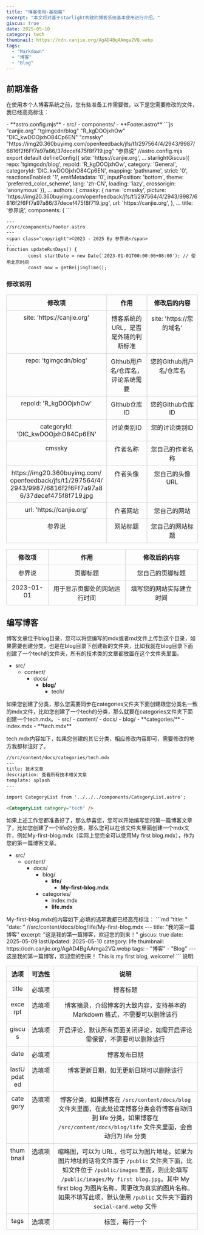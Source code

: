 ```yaml
---
title: "博客使用-基础篇"
excerpt: "本文将对基于starlight构建的博客系统基本使用进行介绍。"
giscus: true
date: 2025-05-10
category: tech
thumbnail: https://cdn.canjie.org/AgAD4BgAAmga2VQ.webp
tags:
  - "Markdown"
  - "博客"
  - "Blog"
---
```



## 前期准备
在使用本个人博客系统之前，您有些准备工作需要做，以下是您需要修改的文件，我已经高亮标注：

<FileTree>
- **astro.config.mjs**
- src/
  - components/
    - **Footer.astro**
</FileTree>

<Tabs>
<TabItem label="astro.config.mjs">
```js "canjie.org" "tgimgcdn/blog" "R_kgDOOjxhOw" "DIC_kwDOOjxhO84Cp6EN" "cmssky" "https://img20.360buyimg.com/openfeedback/jfs/t1/297564/4/2943/9987/6816f2f6Ff7a97a86/37decef475f8f719.jpg" "参界说" 
//astro.config.mjs 
export default defineConfig({
	site: 'https://canjie.org',
...
starlightGiscus({
					repo: 'tgimgcdn/blog',
					repoId: 'R_kgDOOjxhOw',
					category: 'General',
					categoryId: 'DIC_kwDOOjxhO84Cp6EN',
					mapping: 'pathname',
					strict: '0',
					reactionsEnabled: '1',
					emitMetadata: '0',
					inputPosition: 'bottom',
					theme: 'preferred_color_scheme',
					lang: 'zh-CN',
					loading: 'lazy',
					crossorigin: 'anonymous'
				}),
...
authors: {
						cmssky: {
							name: 'cmssky',
							picture: 'https://img20.360buyimg.com/openfeedback/jfs/t1/297564/4/2943/9987/6816f2f6Ff7a97a86/37decef475f8f719.jpg',
							url: 'https://canjie.org',
						},
...
title: '参界说',
			components: {
```
</TabItem>

<TabItem label="Footer.astro">

```astro "参界说" "2023-01-01"
---
//src/components/Footer.astro
---
<span class="copyright">©2023 - 2025 By 参界说</span>
...
function updateRunDays() {
        const startDate = new Date('2023-01-01T00:00:00+08:00'); // 使用北京时间
        const now = getBeijingTime();
```
</TabItem>
</Tabs>

### 修改说明
<Tabs>
<TabItem label="astro.config.mjs">

<style>
  table {
    table-layout: fixed;
    width: 100%;
    border-collapse: collapse;
    margin: 1em 0;
  }
  th, td {
    border: 1px solid #ccc;
    padding: 0.5em;
    text-align: center;
    vertical-align: top;
  }
  td {
    word-break: break-all;
  }
  th {
    white-space: nowrap;
  }
</style>

<table>
  <thead>
    <tr>
      <th>修改项</th>
      <th>作用</th>
      <th>修改后的内容</th>
    </tr>
  </thead>
  <tbody>
    <tr>
      <td>site: 'https://canjie.org'</td>
      <td>博客系统的URL，是否是外链的判断标准</td>
      <td>site: 'https://您的域名'</td>
    </tr>
    <tr>
      <td>repo: 'tgimgcdn/blog'</td>
      <td>GIthub用户名/仓库名，评论系统需要</td>
      <td>您的GIthub用户名/仓库名</td>
    </tr>
    <tr>
      <td>repoId: 'R_kgDOOjxhOw'</td>
      <td>GIthub仓库ID</td>
      <td>您的GIthub仓库ID</td>
    </tr>
    <tr>
      <td>categoryId: 'DIC_kwDOOjxhO84Cp6EN'</td>
      <td>讨论类别ID</td>
      <td>您的讨论类别ID</td>
    </tr>
    <tr>
      <td>cmssky</td>
      <td>作者名称</td>
      <td>您自己的作者名称</td>
    </tr>
    <tr>
      <td>https://img20.360buyimg.com/openfeedback/jfs/t1/297564/4/2943/9987/6816f2f6Ff7a97a86/37decef475f8f719.jpg</td>
      <td>作者头像</td>
      <td>您自己的头像URL</td>
    </tr>
    <tr>
      <td>url: 'https://canjie.org'</td>
      <td>作者网站</td>
      <td>您自己的网站</td>
    </tr>
    <tr>
      <td>参界说</td>
      <td>网站标题</td>
      <td>您自己的网站标题</td>
    </tr>
  </tbody>
</table>


</TabItem>

<TabItem label="Footer.astro">

| 修改项 | 作用 | 修改后的内容 |
| :--: | :--: | :--: |
| 参界说 | 页脚标题 | 您自己的页脚标题 |
| 2023-01-01 | 用于显示页脚处的网站运行时间 | 填写您的网站实际建立时间 |

</TabItem>
</Tabs>


## 编写博客
博客文章位于blog目录，您可以将您编写的mdx或者md文件上传到这个目录，如果需要创建分类，也是在blog目录下创建新的文件夹，比如我就在blog目录下面创建了一个tech的文件夹，所有的技术类的文章都放置在这个文件夹里面。
<FileTree>
- src/
  - content/
    - docs/
      - **blog/**
        - tech/
</FileTree>
如果您创建了分类，那么您需要同步在categories文件夹下面创建跟您分类名一致的mdx文件，比如您创建了一个tech的分类，那么就要在categories文件夹下面创建一个tech.mdx。
<FileTree>
- src/
  - content/
    - docs/
      - blog/
      - **categories/**
        - index.mdx
        - **tech.mdx**
</FileTree>

tech.mdx内容如下，如果您创建的其它分类，相应修改内容即可，需要修改的地方我都标注好了。
```md "技术" "tech"
//src/content/docs/categories/tech.mdx
---
title: 技术文章
description: 查看所有技术相关文章
template: splash
---

import CategoryList from '../../../components/CategoryList.astro';

<CategoryList category="tech" /> 
```
如果上述工作您都准备好了，那么恭喜您，您可以开始编写您的第一篇博客文章了，比如您创建了一个life的分类，那么您可以在该文件夹里面创建一个mdx文件，例如My-first-blog.mdx（实际上您完全可以使用My first blog.mdx），作为您的第一篇博客文章。
<FileTree>
- src/
  - content/
    - docs/
      - blog/
        - **life/**
          - **My-first-blog.mdx**
      - categories/
        - index.mdx
        - **life.mdx**
</FileTree>
My-first-blog.mdx的内容如下,必填的选项我都已经高亮标注：
```md "title: " "date: "
//src/content/docs/blog/life/My-first-blog.mdx
---
title: "我的第一篇博客" 
excerpt: "这是我的第一篇博客，欢迎您的到来！"
giscus: true
date: 2025-05-09
lastUpdated: 2025-05-10
category: life
thumbnail: https://cdn.canjie.org/AgAD4BgAAmga2VQ.webp
tags:
  - "博客"
  - "Blog"
---
这是我的第一篇博客，欢迎您的到来！
This is my first blog, welcome!
```
说明:

<style>
  table {
    table-layout: fixed;
    width: 100%;
    border-collapse: collapse;
    margin: 1em 0;
  }
  th, td {
    border: 1px solid #ccc;
    padding: 0.5em;
    vertical-align: top;
  }
  th {
    text-align: center;
    white-space: nowrap;
  }
  td {
    word-break: break-word;
  }
</style>

<table>
  <thead>
    <tr>
      <th>选项</th>
      <th>可选性</th>
      <th>说明</th>
    </tr>
  </thead>
  <tbody>
    <tr>
      <td>title</td>
      <td>必填项</td>
      <td>博客标题</td>
    </tr>
    <tr>
      <td>excerpt</td>
      <td>选填项</td>
      <td>博客摘录，介绍博客的大致内容，支持基本的 Markdown 格式，不需要可以删除该行</td>
    </tr>
    <tr>
      <td>giscus</td>
      <td>选填项</td>
      <td>开启评论，默认所有页面关闭评论，如需开启评论需保留，不需要可以删除该行</td>
    </tr>
    <tr>
      <td>date</td>
      <td>必填项</td>
      <td>博客发布日期</td>
    </tr>
    <tr>
      <td>lastUpdated</td>
      <td>选填项</td>
      <td>博客更新日期，如无更新日期可以删除该行</td>
    </tr>
    <tr>
      <td>category</td>
      <td>选填项</td>
      <td>博客分类，如果博客在 <code>/src/content/docs/blog</code> 文件夹里面，在此处设定博客分类会将博客自动归到 life 分类，如果博客在 <code>/src/content/docs/blog/life</code> 文件夹里面，会自动归为 life 分类</td>
    </tr>
    <tr>
      <td>thumbnail</td>
      <td>选填项</td>
      <td>缩略图，可以为 URL，也可以为图片地址。如果为图片地址的话将文件置于 <code>/public</code> 文件夹下面，比如文件位于 <code>/public/images</code> 里面，则此处填写 <code>/public/images/My first blog.jpg</code>。其中 My first blog 为图片名称，需更改为真实的图片名称。如果不填写此项，默认使用 <code>/public</code> 文件夹下面的 <code>social-card.webp</code> 文件</td>
    </tr>
    <tr>
      <td>tags</td>
      <td>选填项</td>
      <td>标签，每行一个</td>
    </tr>
  </tbody>
</table>



